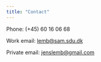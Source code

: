 ---
title: "Contact"
---
Phone: (+45) 60 16 06 68

Work email: [lemb\@sam.sdu.dk](mailto:lemb@sam.sdu.dk)

Private email: [jenslemb\@gmail.com](mailto: jenslemb@gmail.com)
